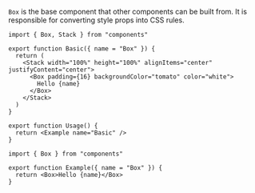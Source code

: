 
`Box` is the base component that other components can be built from. It is responsible for converting style props into CSS rules.

```tsx
import { Box, Stack } from "components"

export function Basic({ name = "Box" }) {
  return (
    <Stack width="100%" height="100%" alignItems="center" justifyContent="center">
      <Box padding={16} backgroundColor="tomato" color="white">
        Hello {name}
      </Box>
    </Stack>
  )
}

export function Usage() {
  return <Example name="Basic" />
}
```

<Guidelines />

```tsx
import { Box } from "components"

export function Example({ name = "Box" }) {
  return <Box>Hello {name}</Box>
}
```
